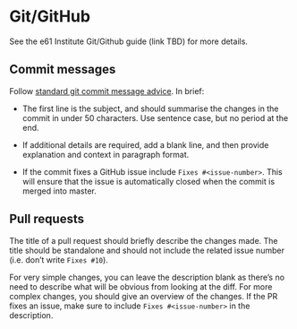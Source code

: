 # Git/GitHub

See the e61 Institute Git/Github guide (link TBD) for more details.

## Commit messages

Follow [standard git commit message advice](https://chris.beams.io/posts/git-commit/). In brief:

* The first line is the subject, and should summarise the changes in the commit
  in under 50 characters.
  Use sentence case, but no period at the end.
  
* If additional details are required, add a blank line, and then provide
  explanation and context in paragraph format.

* If the commit fixes a GitHub issue include `Fixes #<issue-number>`.
  This will ensure that the issue is automatically closed when the commit
  is merged into master.

## Pull requests

The title of a pull request should briefly describe the changes made. The title should be standalone and should not include the related issue number (i.e. don't write `Fixes #10`).

For very simple changes, you can leave the description blank as there's no need to describe what will be obvious from looking at the diff. For more complex changes, you should give an overview of the changes. If the PR fixes an issue, make sure to include `Fixes #<issue-number>` in the description.
